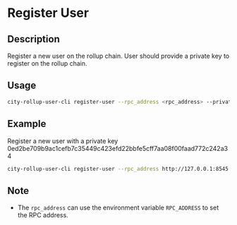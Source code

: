 # Register User

## Description
Register a new user on the rollup chain. User should provide a private key to register on the rollup chain.
## Usage
```bash
city-rollup-user-cli register-user --rpc_address <rpc_address> --private_key <private_key>
```

## Example
Register a new user with a private key 0ed2be709b9ac1cefb7c35449c423efd22bbfe5cff7aa08f00faad772c242a34

```bash
city-rollup-user-cli register-user --rpc_address http://127.0.0.1:8545 --private-key 0ed2be709b9ac1cefb7c35449c423efd22bbfe5cff7aa08f00faad772c242a34
```

## Note
- The `rpc_address` can use the environment variable `RPC_ADDRESS` to set the RPC address.

